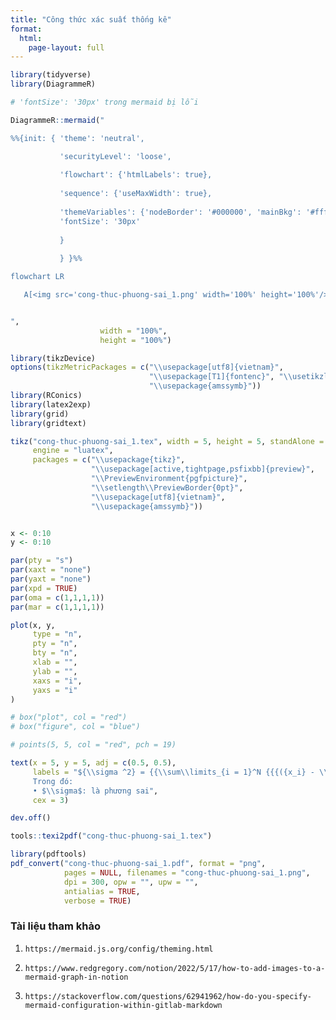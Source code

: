 ```yaml
---
title: "Công thức xác suất thống kê"
format:
  html:
    page-layout: full
---
```


<script src="https://cdn.jsdelivr.net/npm/mermaid/dist/mermaid.min.js"></script>
<script>mermaid.initialize({startOnLoad:true});</script>

```r
library(tidyverse)
library(DiagrammeR)

# 'fontSize': '30px' trong mermaid bị lỗi

DiagrammeR::mermaid("

%%{init: { 'theme': 'neutral', 

           'securityLevel': 'loose', 
           
           'flowchart': {'htmlLabels': true}, 
           
           'sequence': {'useMaxWidth': true},
           
           'themeVariables': {'nodeBorder': '#000000', 'mainBkg': '#ffffff', 'nodeTextColor': '#000000', 'fontFamily': 'times', 
           'fontSize': '30px' 
           
           }
           
           } }%%

flowchart LR

   A[<img src='cong-thuc-phuong-sai_1.png' width='100%' height='100%'/>] 


",
                    width = "100%",
                    height = "100%")

```

<!-- ### cong-thuc-phuong-sai_1.png -->

```r
library(tikzDevice)
options(tikzMetricPackages = c("\\usepackage[utf8]{vietnam}",
                               "\\usepackage[T1]{fontenc}", "\\usetikzlibrary{calc}",
                               "\\usepackage{amssymb}"))
library(RConics)
library(latex2exp)
library(grid)
library(gridtext)

tikz("cong-thuc-phuong-sai_1.tex", width = 5, height = 5, standAlone = TRUE,
     engine = "luatex",
     packages = c("\\usepackage{tikz}",
                  "\\usepackage[active,tightpage,psfixbb]{preview}",
                  "\\PreviewEnvironment{pgfpicture}",
                  "\\setlength\\PreviewBorder{0pt}",
                  "\\usepackage[utf8]{vietnam}",
                  "\\usepackage{amssymb}"))


x <- 0:10
y <- 0:10

par(pty = "s")
par(xaxt = "none")
par(yaxt = "none")
par(xpd = TRUE)
par(oma = c(1,1,1,1))
par(mar = c(1,1,1,1))

plot(x, y,
     type = "n",
     pty = "n",
     bty = "n",
     xlab = "",
     ylab = "",
     xaxs = "i",
     yaxs = "i"
)

# box("plot", col = "red")
# box("figure", col = "blue")

# points(5, 5, col = "red", pch = 19)

text(x = 5, y = 5, adj = c(0.5, 0.5),
     labels = "${\\sigma ^2} = {{\\sum\\limits_{i = 1}^N {{{({x_i} - \\mu )}^2}} } \\over N}$ 
     Trong đó:
     • $\\sigma$: là phương sai",
     cex = 3)

dev.off()

tools::texi2pdf("cong-thuc-phuong-sai_1.tex")

library(pdftools)
pdf_convert("cong-thuc-phuong-sai_1.pdf", format = "png",
            pages = NULL, filenames = "cong-thuc-phuong-sai_1.png",
            dpi = 300, opw = "", upw = "",
            antialias = TRUE,
            verbose = TRUE)
```

### Tài liệu tham khảo

1. `https://mermaid.js.org/config/theming.html`

2. `https://www.redgregory.com/notion/2022/5/17/how-to-add-images-to-a-mermaid-graph-in-notion`

3. `https://stackoverflow.com/questions/62941962/how-do-you-specify-mermaid-configuration-within-gitlab-markdown`